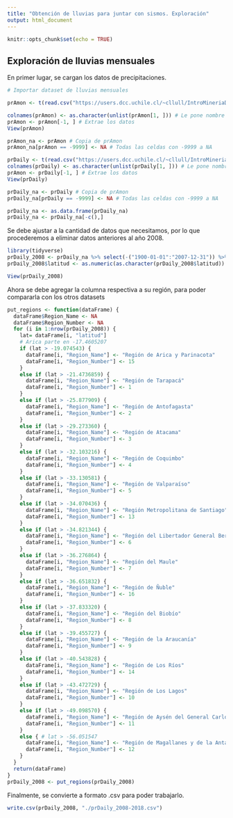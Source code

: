 ```yaml
---
title: "Obtención de lluvias para juntar con sismos. Exploración"
output: html_document
---
```


```r
knitr::opts_chunk$set(echo = TRUE)
```


## Exploración de lluvias mensuales

En primer lugar, se cargan los datos de precipitaciones.
```r
# Importar dataset de lluvias mensuales

prAmon <- t(read.csv("https://users.dcc.uchile.cl/~cllull/IntroMineriaDatos/DataSets/cr2_prAmon_2018/cr2_prAmon_2018.txt"))

colnames(prAmon) <- as.character(unlist(prAmon[1, ])) # Le pone nombre a las columnas
prAmon <- prAmon[-1, ] # Extrae los datos
View(prAmon)

prAmon_na <- prAmon # Copia de prAmon
prAmon_na[prAmon == -9999] <- NA # Todas las celdas con -9999 a NA
```

```r
prDaily <- t(read.csv("https://users.dcc.uchile.cl/~cllull/IntroMineriaDatos/DataSets/cr2_prDaily_2018/cr2_prDaily_2018.txt"))
colnames(prDaily) <- as.character(unlist(prDaily[1, ])) # Le pone nombre a las columnas
prAmon <- prDaily[-1, ] # Extrae los datos
View(prDaily)

prDaily_na <- prDaily # Copia de prAmon
prDaily_na[prDaily == -9999] <- NA # Todas las celdas con -9999 a NA

prDaily_na <- as.data.frame(prDaily_na)
prDaily_na <- prDaily_na[-c(),]
```

Se debe ajustar a la cantidad de datos que necesitamos, por lo que procederemos a eliminar datos anteriores al año 2008.

```r
library(tidyverse)
prDaily_2008 <- prDaily_na %>% select(-("1900-01-01":"2007-12-31")) %>% select(-(institucion:fuente))
prDaily_2008$latitud <- as.numeric(as.character(prDaily_2008$latitud))

View(prDaily_2008)
```

Ahora se debe agregar la columna respectiva a su región, para poder compararla con los otros datasets

```r
put_regions <- function(dataFrame) {
  dataFrame$Region_Name <- NA
  dataFrame$Region_Number <- NA
  for (i in 1:nrow(prDaily_2008)) {
    lat= dataFrame[i, "latitud"]
    # Arica parte en -17.4605207
    if (lat > -19.074543) {
      dataFrame[i, "Region_Name"] <- "Región de Arica y Parinacota"
      dataFrame[i, "Region_Number"] <- 15
    }
    else if (lat > -21.4736859) {
      dataFrame[i, "Region_Name"] <- "Región de Tarapacá"
      dataFrame[i, "Region_Number"] <- 1
    }
    else if (lat > -25.877909) {
      dataFrame[i, "Region_Name"] <- "Región de Antofagasta"
      dataFrame[i, "Region_Number"] <- 2
    }
    else if (lat > -29.273360) {
      dataFrame[i, "Region_Name"] <- "Región de Atacama"
      dataFrame[i, "Region_Number"] <- 3
    }
    else if (lat > -32.103216) {
      dataFrame[i, "Region_Name"] <- "Región de Coquimbo"
      dataFrame[i, "Region_Number"] <- 4
    }
    else if (lat > -33.130581) {
      dataFrame[i, "Region_Name"] <- "Región de Valparaíso"
      dataFrame[i, "Region_Number"] <- 5
    }
    else if (lat > -34.070436) {
      dataFrame[i, "Region_Name"] <- "Región Metropolitana de Santiago"
      dataFrame[i, "Region_Number"] <- 13
    }
    else if (lat > -34.821344) {
      dataFrame[i, "Region_Name"] <- "Región del Libertador General Bernardo O’Higgins"
      dataFrame[i, "Region_Number"] <- 6
    }
    else if (lat > -36.276864) {
      dataFrame[i, "Region_Name"] <- "Región del Maule"
      dataFrame[i, "Region_Number"] <- 7
    }
    else if (lat > -36.651832) {
      dataFrame[i, "Region_Name"] <- "Región de Ñuble"
      dataFrame[i, "Region_Number"] <- 16
    }
    else if (lat > -37.833320) {
      dataFrame[i, "Region_Name"] <- "Región del Biobío"
      dataFrame[i, "Region_Number"] <- 8
    }
    else if (lat > -39.455727) {
      dataFrame[i, "Region_Name"] <- "Región de la Araucanía"
      dataFrame[i, "Region_Number"] <- 9
    }
    else if (lat > -40.543828) {
      dataFrame[i, "Region_Name"] <- "Región de Los Ríos"
      dataFrame[i, "Region_Number"] <- 14
    }
    else if (lat > -43.472729) {
      dataFrame[i, "Region_Name"] <- "Región de Los Lagos"
      dataFrame[i, "Region_Number"] <- 10
    }
    else if (lat > -49.098570) {
      dataFrame[i, "Region_Name"] <- "Región de Aysén del General Carlos Ibáñez del Campo"
      dataFrame[i, "Region_Number"] <- 11
    }
    else { # lat > -56.051547
      dataFrame[i, "Region_Name"] <- "Región de Magallanes y de la Antártica Chilena"
      dataFrame[i, "Region_Number"] <- 12
    }
  }
  return(dataFrame)
}
prDaily_2008 <- put_regions(prDaily_2008)

```

Finalmente, se convierte a formato .csv para poder trabajarlo.

```r
write.csv(prDaily_2008, "./prDaily_2008-2018.csv")
```



